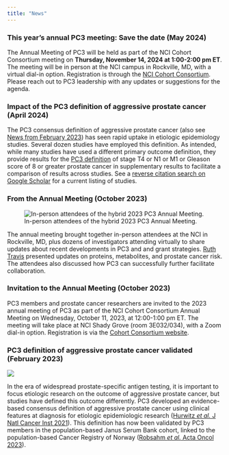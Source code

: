 ```yaml
---
title: "News"
---
```


### This year's annual PC3 meeting: Save the date (May 2024)

The Annual Meeting of PC3 will be held as part of the NCI Cohort Consortium meeting on **Thursday, November 14, 2024 at 1:00-2:00 pm ET**. The meeting will be in person at the NCI campus in Rockville, MD, with a virtual dial-in option. Registration is through the [NCI Cohort Consortium](https://epi.grants.cancer.gov/cohort-consortium/). Please reach out to PC3 leadership with any updates or suggestions for the agenda.


### Impact of the PC3 definition of aggressive prostate cancer (April 2024)

The PC3 consensus definition of aggressive prostate cancer (also see [News from February 2023](https://prostate-pc3.github.io/news.html#pc3-definition-of-aggressive-prostate-cancer-validated-february-2023)) has seen rapid uptake in etiologic epidemiology studies. Several dozen studies have employed this definition. As intended, while many studies have used a different primary outcome definition, they provide results for the [PC3 definition](https://pubmed.ncbi.nlm.nih.gov/33010161/) of stage T4 or N1 or M1 or Gleason score of 8 or greater prostate cancer in supplementary results to facilitate a comparison of results across studies. See a [reverse citation search on Google Scholar](https://scholar.google.com/scholar?hl=en&num=20&as_sdt=40000005&sciodt=0,22&cites=17869250161636967761&scipsc=&q=&scisbd=1) for a current listing of studies.


### From the Annual Meeting (October 2023)

![In-person attendees of the hybrid 2023 PC3 Annual Meeting.](images/annual_meeting_2023.jpg)

The annual meeting brought together in-person attendees at the NCI in Rockville, MD, plus dozens of investigators attending virtually to share updates about recent developments in PC3 and and grant strategies. [Ruth Travis](https://www.ndph.ox.ac.uk/team/ruth-travis) presented updates on proteins, metabolites, and prostate cancer risk. The attendees also discussed how PC3 can successfully further facilitate collaboration.


### Invitation to the Annual Meeting (October 2023)

PC3 members and prostate cancer researchers are invited to the 2023 annual meeting of PC3 as part of the NCI Cohort Consortium Annual Meeting on Wednesday, October 11, 2023, at 12:00-1:00 pm ET. The meeting will take place at NCI Shady Grove (room 3E032/034), with a Zoom dial-in option. Registration is via the [Cohort Consortium website](https://events.cancer.gov/egrp/cohortconsortium/registration).


### PC3 definition of aggressive prostate cancer validated (February 2023)

![](images/robsahm2023.png)

In the era of widespread prostate-specific antigen testing, it is important to focus etiologic research on the outcome of aggressive prostate cancer, but studies have defined this outcome differently. PC3 developed an evidence-based consensus definition of aggressive prostate cancer using clinical features at diagnosis for etiologic epidemiologic research ([Hurwitz *et al.* J Natl Cancer Inst 2021](https://pubmed.ncbi.nlm.nih.gov/33010161/)). This definition has now been validated by PC3 members in the population-based Janus Serum Bank cohort, linked to the population-based Cancer Registry of Norway ([Robsahm *et al.* Acta Oncol 2023](https://pubmed.ncbi.nlm.nih.gov/36762472/)).